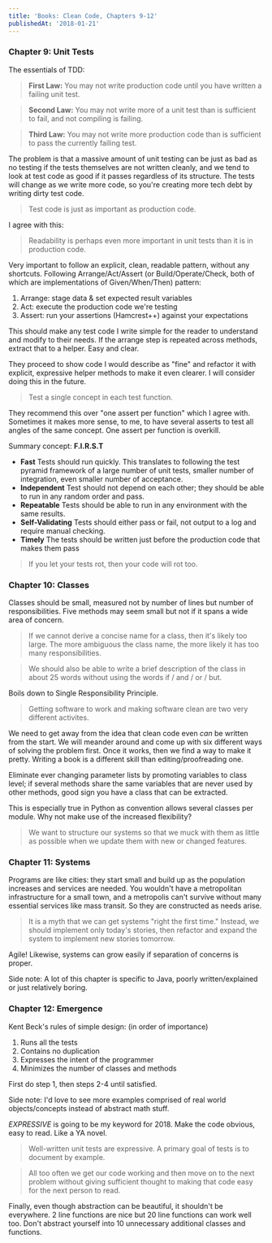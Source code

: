 ```yaml
---
title: 'Books: Clean Code, Chapters 9-12'
publishedAt: '2018-01-21'
---
```



### Chapter 9: Unit Tests

The essentials of TDD:

> **First Law:** You may not write production code until you have written a failing unit test.

> **Second Law:** You may not write more of a unit test than is sufficient to fail, and not compiling is failing.

> **Third Law:** You may not write more production code than is sufficient to pass the currently failing test.

The problem is that a massive amount of unit testing can be just as bad as no testing if the tests themselves are not written cleanly, and we tend to look at test code as good if it passes regardless of its structure. The tests will change as we write more code, so you're creating more tech debt by writing dirty test code.

> Test code is just as important as production code.

I agree with this:

> Readability is perhaps even more important in unit tests than it is in production code.

Very important to follow an explicit, clean, readable pattern, without any shortcuts. Following Arrange/Act/Assert (or Build/Operate/Check, both of which are implementations of Given/When/Then) pattern:

1. Arrange: stage data & set expected result variables
2. Act: execute the production code we're testing
3. Assert: run your assertions (Hamcrest++) against your expectations

This should make any test code I write simple for the reader to understand and modify to their needs. If the arrange step is repeated across methods, extract that to a helper. Easy and clear.

They proceed to show code I would describe as "fine" and refactor it with explicit, expressive helper methods to make it even clearer. I will consider doing this in the future.

> Test a single concept in each test function.

They recommend this over "one assert per function" which I agree with. Sometimes it makes more sense, to me, to have several asserts to test all angles of the same concept. One assert per function is overkill.

Summary concept: **F.I.R.S.T**

- **Fast** Tests should run quickly. This translates to following the test pyramid framework of a large number of unit tests, smaller number of integration, even smaller number of acceptance.
- **Independent** Test should not depend on each other; they should be able to run in any random order and pass.
- **Repeatable** Tests should be able to run in any environment with the same results.
- **Self-Validating** Tests should either pass or fail, not output to a log and require manual checking.
- **Timely** The tests should be written just before the production code that makes them pass

> If you let your tests rot, then your code will rot too.

### Chapter 10: Classes

Classes should be small, measured not by number of lines but number of responsibilities. Five methods may seem small but not if it spans a wide area of concern.

> If we cannot derive a concise name for a class, then it's likely too large. The more ambiguous the class name, the more likely it has too many responsibilities.

> We should also be able to write a brief description of the class in about 25 words without using the words if / and / or / but.

Boils down to Single Responsibility Principle.

> Getting software to work and making software clean are two very different activites.

We need to get away from the idea that clean code even _can_ be written from the start. We will meander around and come up with six different ways of solving the problem first. Once it works, then we find a way to make it pretty. Writing a book is a different skill than editing/proofreading one.

Eliminate ever changing parameter lists by promoting variables to class level; if several methods share the same variables that are never used by other methods, good sign you have a class that can be extracted.

This is especially true in Python as convention allows several classes per module. Why not make use of the increased flexibility?

> We want to structure our systems so that we muck with them as little as possible when we update them with new or changed features.

### Chapter 11: Systems

Programs are like cities: they start small and build up as the population increases and services are needed. You wouldn't have a metropolitan infrastructure for a small town, and a metropolis can't survive without many essential services like mass transit. So they are constructed as needs arise.

> It is a myth that we can get systems "right the first time." Instead, we should implement only today's stories, then refactor and expand the system to implement new stories tomorrow.

Agile! Likewise, systems can grow easily if separation of concerns is proper.

Side note: A lot of this chapter is specific to Java, poorly written/explained or just relatively boring.

### Chapter 12: Emergence

Kent Beck's rules of simple design: (in order of importance)

1. Runs all the tests
2. Contains no duplication
3. Expresses the intent of the programmer
4. Minimizes the number of classes and methods

First do step 1, then steps 2-4 until satisfied.

Side note: I'd love to see more examples comprised of real world objects/concepts instead of abstract math stuff.

_EXPRESSIVE_ is going to be my keyword for 2018. Make the code obvious, easy to read. Like a YA novel.

> Well-written unit tests are expressive. A primary goal of tests is to document by example.

> All too often we get our code working and then move on to the next problem without giving sufficient thought to making that code easy for the next person to read.

Finally, even though abstraction can be beautiful, it shouldn't be everywhere. 2 line functions are nice but 20 line functions can work well too. Don't abstract yourself into 10 unnecessary additional classes and functions.
